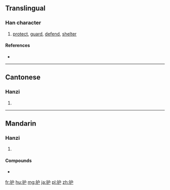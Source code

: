 {{also|護}}
==Translingual==

===Han character===
{{Han char|rn=64|rad=手|as=04|sn=7|four=|canj=手戈尸 (QIS)|ids=⿰[[扌]][[户]]}}

# [[protect]], [[guard]], [[defend]], [[shelter]]

====References====
* {{Han ref|kx=0422.121|hdz=31844.030|uh=62A4|ud=25252}}

----

==Cantonese==

===Hanzi===
{{yue-hanzi|jyut=wu6|y=wu6|tra=護}}

# {{defn|lang=yue|sort=手04}}

----

==Mandarin==

===Hanzi===
{{cmn-hanzi|tra=護|pin=[[hù]] ([[hu4]]), [[bēng]] ([[beng1]])|wg=hu<sup>4</sup>, peng<sup>1</sup>}}

# {{defn|lang=cmn|sort=手04}}

====Compounds====
* {{l|cmn|护发素|tr=hùfàsù}}

[[fr:护]]
[[hu:护]]
[[mg:护]]
[[ja:护]]
[[pl:护]]
[[zh:护]]